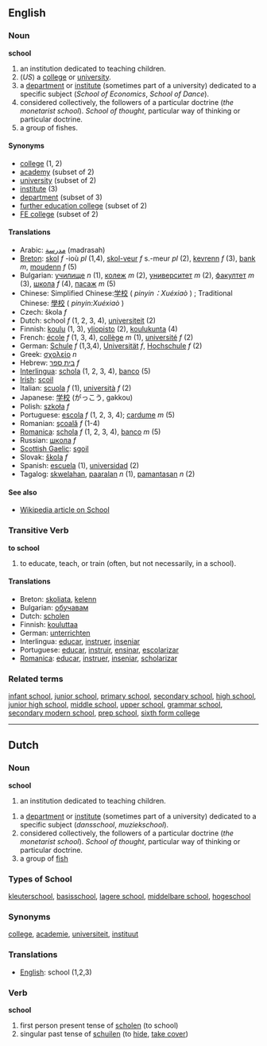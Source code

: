 ==English==

===Noun===
'''school'''

# an institution dedicated to teaching children.
# (''US'') a [[college]] or [[university]].
# a [[department]] or [[institute]] (sometimes part of a university) dedicated to a specific subject (''School of Economics'', ''School of Dance'').
# considered collectively, the followers of a particular doctrine (''the monetarist school''). ''School of thought'', particular way of thinking or particular doctrine.
# a group of fishes.

====Synonyms====

*[[college]] (1, 2)
*[[academy]] (subset of 2)
*[[university]] (subset of 2)
*[[institute]] (3)
*[[department]] (subset of 3)
*[[further education college]] (subset of 2)
*[[FE college]] (subset of 2)

====Translations====
*Arabic: [[مدرسة]] (madrasah)
*[[Breton]]: [[skol]] ''f'' -ioù ''pl'' (1,4), [[skol-veur]] ''f'' s.-meur ''pl'' (2), [[kevrenn]] ''f'' (3), [[bank]] ''m'', [[moudenn]] ''f'' (5)
*Bulgarian: [[училище]] ''n'' (1), [[колеж]] ''m'' (2), [[университет]] ''m'' (2), [[факултет]] ''m'' (3), [[школа]] ''f'' (4), [[пасаж]] ''m'' (5)
*Chinese: Simplified Chinese:[[学校]] ( ''pinyin：Xuéxiaò'' ) ; Traditional Chinese: [[學校]]  ( ''pinyin:Xuéxiaò'' )
*Czech: škola ''f'' 
*Dutch: school ''f'' (1, 2, 3, 4), [[universiteit]] (2)
*Finnish: [[koulu]] (1, 3), [[yliopisto]] (2), [[koulukunta]] (4) 
*French: [[école]] ''f'' (1, 3, 4), [[collège]] ''m'' (1), [[université]] ''f'' (2)
*German: [[Schule]] ''f'' (1,3,4), [[Universität]] ''f'', [[Hochschule]] ''f'' (2) 
*Greek: [[σχολείο]] ''n''
*Hebrew: [[בית ספר]] ''f''
*[[Interlingua]]: [[schola]] (1, 2, 3, 4), [[banco]] (5)
*[[Irish]]: [[scoil]]
*Italian: [[scuola]] ''f'' (1), [[università]] ''f'' (2)
*Japanese: [[学校]] (がっこう, gakkou)
*Polish: [[szkoła]] ''f''
*Portuguese: [[escola]] ''f'' (1, 2, 3, 4); [[cardume]] ''m'' (5)
*Romanian: [[şcoală]] ''f'' (1-4)
*[[Romanica]]: [[schola]] ''f'' (1, 2, 3, 4), [[banco]] ''m'' (5)
*Russian: [[шкoлa]] ''f'' 
*[[Scottish Gaelic]]: [[sgoil]]
*Slovak: [[škola]] ''f'' 
*Spanish: [[escuela]] (1), [[universidad]] (2)
*Tagalog: [[skwelahan]], [[paaralan]] ''n'' (1), [[pamantasan]] ''n'' (2)

====See also====
*[[en:School|Wikipedia article on School]]

===Transitive Verb===
'''to school'''

# to educate, teach, or train (often, but not necessarily, in a school).

====Translations====
*Breton: [[skoliata]], [[kelenn]]
*Bulgarian: [[обучавам]]
*Dutch: [[scholen]]
*Finnish: [[kouluttaa]]
*German: [[unterrichten]]
*Interlingua: [[educar]], [[instruer]], [[inseniar]]
*Portuguese: [[educar]], [[instruir]], [[ensinar]], [[escolarizar]]
*[[Romanica]]: [[educar]], [[instruer]], [[inseniar]], [[scholarizar]]

===Related terms===

[[infant school]], [[junior school]], [[primary school]], [[secondary school]], [[high school]], [[junior high school]], [[middle school]], [[upper school]], [[grammar school]], [[secondary modern school]], [[prep school]], [[sixth form college]]

----

==Dutch==

===Noun===
'''school'''

# an institution dedicated to teaching children.

# a [[department]] or [[institute]] (sometimes part of a university) dedicated to a specific subject (''dansschool'', ''muziekschool'').
# considered collectively, the followers of a particular doctrine (''the monetarist school''). ''School of thought'', particular way of thinking or particular doctrine.
# a group of [[fish]]

===Types of School ===

[[kleuterschool]], [[basisschool]], [[lagere school]], [[middelbare school]], [[hogeschool]]

===Synonyms===

[[college]], [[academie]], [[universiteit]], [[instituut]]

===Translations===
*[[English]]: school (1,2,3)

===Verb===
'''school'''

#first person present tense of [[scholen]] (to school)
#singular past tense of [[schuilen]] (to [[hide]], [[take cover]])